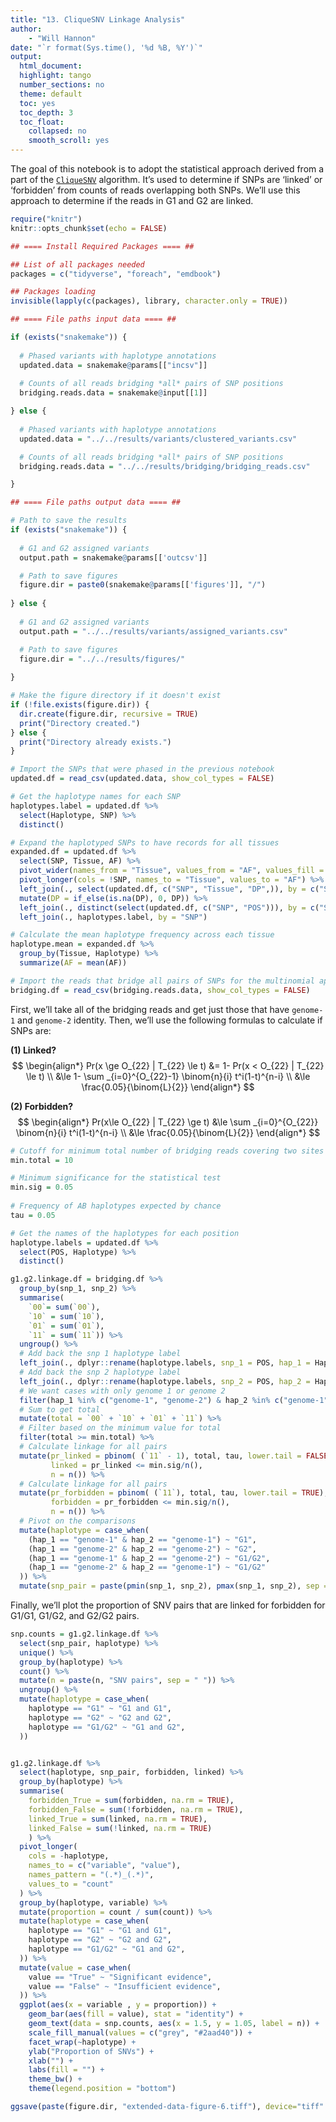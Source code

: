 ```yaml
---
title: "13. CliqueSNV Linkage Analysis"
author:
    - "Will Hannon"
date: "`r format(Sys.time(), '%d %B, %Y')`"
output: 
  html_document:
  highlight: tango
  number_sections: no
  theme: default
  toc: yes
  toc_depth: 3
  toc_float:
    collapsed: no
    smooth_scroll: yes
---
```


The goal of this notebook is to adopt the statistical approach derived from a part of the [`CliqueSNV`](https://academic.oup.com/nar/article/49/17/e102/6313236) algorithm. It's used to determine if SNPs are 'linked' or 'forbidden' from counts of reads overlapping both SNPs. We'll use this approach to determine if the reads in G1 and G2 are linked. 

```r
require("knitr")
knitr::opts_chunk$set(echo = FALSE)
```

```r

## ==== Install Required Packages ==== ##

## List of all packages needed
packages = c("tidyverse", "foreach", "emdbook")

## Packages loading
invisible(lapply(c(packages), library, character.only = TRUE))

```

```r

## ==== File paths input data ==== ##

if (exists("snakemake")) {
  
  # Phased variants with haplotype annotations
  updated.data = snakemake@params[["incsv"]]
  
  # Counts of all reads bridging *all* pairs of SNP positions
  bridging.reads.data = snakemake@input[[1]]

} else {
  
  # Phased variants with haplotype annotations
  updated.data = "../../results/variants/clustered_variants.csv"

  # Counts of all reads bridging *all* pairs of SNP positions
  bridging.reads.data = "../../results/bridging/bridging_reads.csv"

}

```

```r

## ==== File paths output data ==== ##

# Path to save the results
if (exists("snakemake")) {
  
  # G1 and G2 assigned variants
  output.path = snakemake@params[['outcsv']]

  # Path to save figures
  figure.dir = paste0(snakemake@params[['figures']], "/")
  
} else {
  
  # G1 and G2 assigned variants
  output.path = "../../results/variants/assigned_variants.csv"

  # Path to save figures
  figure.dir = "../../results/figures/"
  
}

# Make the figure directory if it doesn't exist
if (!file.exists(figure.dir)) {
  dir.create(figure.dir, recursive = TRUE)
  print("Directory created.")
} else {
  print("Directory already exists.")
}

```

```r

# Import the SNPs that were phased in the previous notebook 
updated.df = read_csv(updated.data, show_col_types = FALSE)

# Get the haplotype names for each SNP
haplotypes.label = updated.df %>% 
  select(Haplotype, SNP) %>% 
  distinct()

# Expand the haplotyped SNPs to have records for all tissues
expanded.df = updated.df %>% 
  select(SNP, Tissue, AF) %>% 
  pivot_wider(names_from = "Tissue", values_from = "AF", values_fill = 0) %>% 
  pivot_longer(cols = !SNP, names_to = "Tissue", values_to = "AF") %>% 
  left_join(., select(updated.df, c("SNP", "Tissue", "DP",)), by = c("SNP", "Tissue")) %>% 
  mutate(DP = if_else(is.na(DP), 0, DP)) %>% 
  left_join(., distinct(select(updated.df, c("SNP", "POS"))), by = c("SNP")) %>% 
  left_join(., haplotypes.label, by = "SNP") 

# Calculate the mean haplotype frequency across each tissue
haplotype.mean = expanded.df %>% 
  group_by(Tissue, Haplotype) %>% 
  summarize(AF = mean(AF))

# Import the reads that bridge all pairs of SNPs for the multinomial approach
bridging.df = read_csv(bridging.reads.data, show_col_types = FALSE)

```

First, we'll take all of the bridging reads and get just those that have `genome-1` and `genome-2` identity. Then, we'll use the following formulas to calculate if SNPs are:

  **(1) Linked?**
$$
\begin{align*}
Pr(x \ge O_{22} | T_{22} \le t) &= 1- Pr(x < O_{22} | T_{22} \le t) \\
&\le 1- \sum _{i=0}^{O_{22}-1} \binom{n}{i} t^i(1-t)^{n-i} \\
&\le \frac{0.05}{\binom{L}{2}}
\end{align*}
$$

  **(2) Forbidden?**
$$
\begin{align*}
Pr(x\le O_{22} | T_{22} \ge t) &\le \sum _{i=0}^{O_{22}} \binom{n}{i} t^i(1-t)^{n-i} \\
&\le \frac{0.05}{\binom{L}{2}}
\end{align*}
$$

```r

# Cutoff for minimum total number of bridging reads covering two sites
min.total = 10

# Minimum significance for the statistical test  
min.sig = 0.05
  
# Frequency of AB haplotypes expected by chance
tau = 0.05

# Get the names of the haplotypes for each position
haplotype.labels = updated.df %>% 
  select(POS, Haplotype) %>% 
  distinct()

g1.g2.linkage.df = bridging.df %>% 
  group_by(snp_1, snp_2) %>%
  summarise(
    `00`= sum(`00`),
    `10` = sum(`10`),
    `01` = sum(`01`),
    `11` = sum(`11`)) %>% 
  ungroup() %>% 
  # Add back the snp 1 haplotype label
  left_join(., dplyr::rename(haplotype.labels, snp_1 = POS, hap_1 = Haplotype)) %>% 
  # Add back the snp 2 haplotype label
  left_join(., dplyr::rename(haplotype.labels, snp_2 = POS, hap_2 = Haplotype)) %>% 
  # We want cases with only genome 1 or genome 2
  filter(hap_1 %in% c("genome-1", "genome-2") & hap_2 %in% c("genome-1", "genome-2")) %>% 
  # Sum to get total
  mutate(total = `00` + `10` + `01` + `11`) %>% 
  # Filter based on the minimum value for total
  filter(total >= min.total) %>% 
  # Calculate linkage for all pairs
  mutate(pr_linked = pbinom( (`11` - 1), total, tau, lower.tail = FALSE), 
         linked = pr_linked <= min.sig/n(),
         n = n()) %>% 
  # Calculate linkage for all pairs
  mutate(pr_forbidden = pbinom( (`11`), total, tau, lower.tail = TRUE), 
         forbidden = pr_forbidden <= min.sig/n(),
         n = n()) %>% 
  # Pivot on the comparisons 
  mutate(haplotype = case_when(
    (hap_1 == "genome-1" & hap_2 == "genome-1") ~ "G1",
    (hap_1 == "genome-2" & hap_2 == "genome-2") ~ "G2",
    (hap_1 == "genome-1" & hap_2 == "genome-2") ~ "G1/G2",
    (hap_1 == "genome-2" & hap_2 == "genome-1") ~ "G1/G2"
  )) %>% 
  mutate(snp_pair = paste(pmin(snp_1, snp_2), pmax(snp_1, snp_2), sep = "-"))


```

Finally, we'll plot the proportion of SNV pairs that are linked for forbidden for G1/G1, G1/G2, and G2/G2 pairs. 

```r

snp.counts = g1.g2.linkage.df %>% 
  select(snp_pair, haplotype) %>% 
  unique() %>% 
  group_by(haplotype) %>% 
  count() %>% 
  mutate(n = paste(n, "SNV pairs", sep = " ")) %>% 
  ungroup() %>% 
  mutate(haplotype = case_when(
    haplotype == "G1" ~ "G1 and G1",
    haplotype == "G2" ~ "G2 and G2",
    haplotype == "G1/G2" ~ "G1 and G2",
  )) 


g1.g2.linkage.df %>% 
  select(haplotype, snp_pair, forbidden, linked) %>% 
  group_by(haplotype) %>% 
  summarise(
    forbidden_True = sum(forbidden, na.rm = TRUE),
    forbidden_False = sum(!forbidden, na.rm = TRUE),
    linked_True = sum(linked, na.rm = TRUE),
    linked_False = sum(!linked, na.rm = TRUE)
    ) %>% 
  pivot_longer(
    cols = -haplotype, 
    names_to = c("variable", "value"),
    names_pattern = "(.*)_(.*)", 
    values_to = "count"
  ) %>% 
  group_by(haplotype, variable) %>% 
  mutate(proportion = count / sum(count)) %>% 
  mutate(haplotype = case_when(
    haplotype == "G1" ~ "G1 and G1",
    haplotype == "G2" ~ "G2 and G2",
    haplotype == "G1/G2" ~ "G1 and G2",
  )) %>% 
  mutate(value = case_when(
    value == "True" ~ "Significant evidence",
    value == "False" ~ "Insufficient evidence",
  )) %>%
  ggplot(aes(x = variable , y = proportion)) + 
    geom_bar(aes(fill = value), stat = "identity") + 
    geom_text(data = snp.counts, aes(x = 1.5, y = 1.05, label = n)) + 
    scale_fill_manual(values = c("grey", "#2aad40")) + 
    facet_wrap(~haplotype) + 
    ylab("Proportion of SNVs") + 
    xlab("") +
    labs(fill = "") + 
    theme_bw() +
    theme(legend.position = "bottom")

ggsave(paste(figure.dir, "extended-data-figure-6.tiff"), device="tiff" ,width = 6, height = 4, dpi = 300)

```





